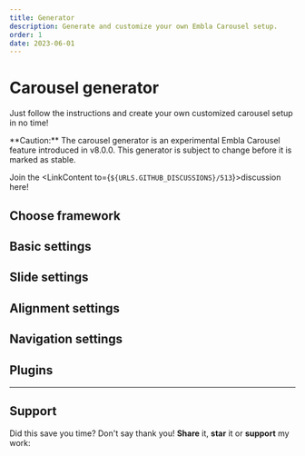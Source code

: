 ```yaml
---
title: Generator
description: Generate and customize your own Embla Carousel setup.
order: 1
date: 2023-06-01
---
```



# Carousel generator

Just follow the instructions and create your own customized carousel setup in no time!

<Admonition type="warning">
  **Caution:** The carousel generator is an experimental Embla Carousel feature
  introduced in v8.0.0. This generator is subject to change before it is marked
  as stable.

<br />

Join the <LinkContent to={`${URLS.GITHUB_DISCUSSIONS}/513`}>discussion here</LinkContent>!

</Admonition>

## Choose framework

<CarouselGeneratorFrameworkSettings />

## Basic settings

<CarouselGeneratorBasicSettings />

## Slide settings

<CarouselGeneratorSlidesSettings />

## Alignment settings

<CarouselGeneratorAlignmentSettings />

## Navigation settings

<CarouselGeneratorNavigationSettings />

## Plugins

<CarouselGeneratorPlugins />

---

<CarouselGeneratorSubmit />

## Support

Did this save you time? Don't say thank you! **Share** it, **star** it or **support** my work:

<CarouselGeneratorSupport />

